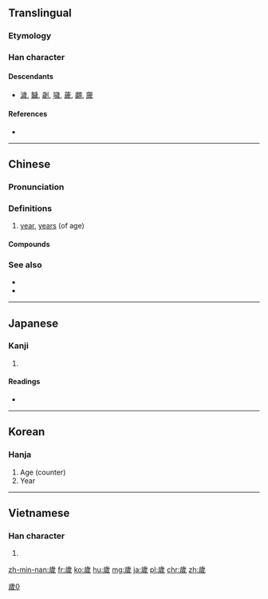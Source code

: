 {{also|歳|岁|亗|嵗}}
==Translingual==

[[Category:CJKV characters simplified differently in Japan and China|歲0]]

===Etymology===
{{Han compound|步|戌|c1=s|c2=p|ls=psc}}

===Han character===
{{Han char|rn=77|rad=止|as=09|sn=13|four=2125<sub>3</sub>|canj=卜一戈竹竹 (YMIHH)|ids=⿱[[止]]⿵[[戌]][[𣥂]]}}

====Descendants====
* [[濊]], [[饖]], [[劌]], [[噦]], [[薉]], [[翽]], [[奯]]

====References====
* {{Han ref|kx=0577.020|dkj=16326|dj=0967.170|hdz=21443.200|uh=6B72|ud=27506|bh=B7B3|bd=47027}}

----

==Chinese==
{{zh-forms|s=岁}}

===Pronunciation===
{{zh-pron
|m=suì
|c=seoi3
|h=pfs=se
|mn=hòe/hè
|w=2soe
|ma=y
|mc=y
|oc=y
|cat=n,cl
}}

===Definitions===
{{zh-hanzi}}

# [[year]], [[years]] (of age)

====Compounds====
{{der5
| {{zh-l|歲出}}
| {{zh-l|歲初}}
| {{zh-l|歲寒三友}}
| {{zh-l|歲末}}
| {{zh-l|歲暮}}
| {{zh-l|歲入}}
| {{zh-l|歲時}}
| {{zh-l|歲收}}
| {{zh-l|歲首}}
| {{zh-l|歲數}}
| {{zh-l|歲數兒}}
| {{zh-l|歲修}}
| {{zh-l|歲月}}
}}

===See also===
* {{zh-l|年紀}}
* {{zh-l|年齡}}

{{zh-cat|Beginning}}

----

==Japanese==

===Kanji===
{{ja-kanji|grade=|rs=止09|style=ky|shin=歳}}

# {{defn|lang=ja|sort=止09}}

====Readings====
* {{ja-readings|on=[[せい]] (sei), [[さい]] (sai)|kun=[[とし]] (toshi), [[よわい]] (yowai)}}

----

==Korean==

===Hanja===
{{ko-hanja|hangeul=세|eumhun=|mr=se|y=sey}}

# Age (counter)
# Year

----

==Vietnamese==

===Han character===
{{vi-hantu|[[tuế]], [[tuổi]]|rs=止09}}

# {{defn|lang=vi|sort=止09}}

[[zh-min-nan:歲]]
[[fr:歲]]
[[ko:歲]]
[[hu:歲]]
[[mg:歲]]
[[ja:歲]]
[[pl:歲]]
[[chr:歲]]
[[zh:歲]]